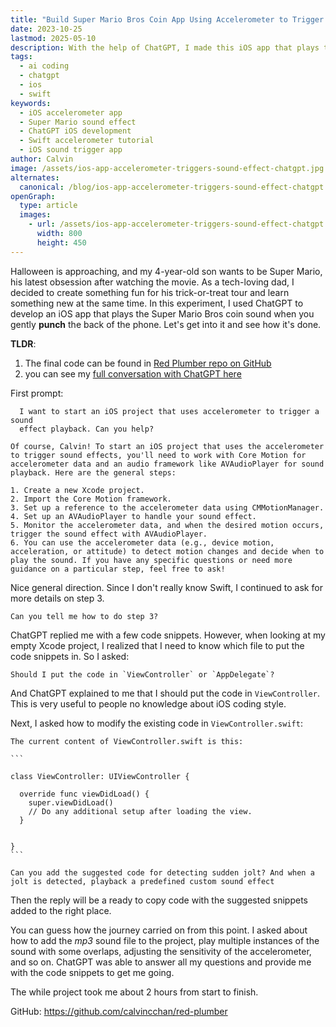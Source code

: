 ```yaml
---
title: "Build Super Mario Bros Coin App Using Accelerometer to Trigger Sound Effect"
date: 2023-10-25
lastmod: 2025-05-10
description: With the help of ChatGPT, I made this iOS app that plays the Super Mario Bros coin sound effect when the user *Gentally* punch the back of the phone.
tags:
  - ai coding
  - chatgpt
  - ios
  - swift
keywords:
  - iOS accelerometer app
  - Super Mario sound effect
  - ChatGPT iOS development
  - Swift accelerometer tutorial
  - iOS sound trigger app
author: Calvin
image: /assets/ios-app-accelerometer-triggers-sound-effect-chatgpt.jpg
alternates:
  canonical: /blog/ios-app-accelerometer-triggers-sound-effect-chatgpt
openGraph:
  type: article
  images:
    - url: /assets/ios-app-accelerometer-triggers-sound-effect-chatgpt.jpg
      width: 800
      height: 450
---
```



<YouTube id="HS0RGEa-e6k" />

Halloween is approaching, and my 4-year-old son wants to be Super Mario, his latest obsession after watching the movie. As a tech-loving dad, I decided to create something fun for his trick-or-treat tour and learn something new at the same time. In this experiment, I used ChatGPT to develop an iOS app that plays the Super Mario Bros coin sound when you gently **punch** the back of the phone. Let's get into it and see how it's done.

**TLDR**:

1. The final code can be found in [Red Plumber repo on GitHub](https://github.com/calvincchan/red-plumber)
2. you can see my [full conversation with ChatGPT here](https://chat.openai.com/share/45ad3816-394a-4322-b2af-50761d519df8)

First prompt:

```
  I want to start an iOS project that uses accelerometer to trigger a sound
  effect playback. Can you help?
```

```
Of course, Calvin! To start an iOS project that uses the accelerometer to trigger sound effects, you'll need to work with Core Motion for accelerometer data and an audio framework like AVAudioPlayer for sound playback. Here are the general steps:

1. Create a new Xcode project.
2. Import the Core Motion framework.
3. Set up a reference to the accelerometer data using CMMotionManager.
4. Set up an AVAudioPlayer to handle your sound effect.
5. Monitor the accelerometer data, and when the desired motion occurs, trigger the sound effect with AVAudioPlayer.
6. You can use the accelerometer data (e.g., device motion, acceleration, or attitude) to detect motion changes and decide when to play the sound. If you have any specific questions or need more guidance on a particular step, feel free to ask!
```

Nice general direction. Since I don't really know Swift, I continued to ask for more details on step 3.

```
Can you tell me how to do step 3?
```

ChatGPT replied me with a few code snippets. However, when looking at my empty Xcode project, I realized that I need to know which file to put the code snippets in. So I asked:

```
Should I put the code in `ViewController` or `AppDelegate`?
```

And ChatGPT explained to me that I should put the code in `ViewController`. This is very useful to people no knowledge about iOS coding style.

Next, I asked how to modify the existing code in `ViewController.swift`:

````
The current content of ViewController.swift is this:

```

class ViewController: UIViewController {

  override func viewDidLoad() {
    super.viewDidLoad()
    // Do any additional setup after loading the view.
  }


}
```

Can you add the suggested code for detecting sudden jolt? And when a jolt is detected, playback a predefined custom sound effect

````

Then the reply will be a ready to copy code with the suggested snippets added to the right place.

You can guess how the journey carried on from this point. I asked about how to add the _mp3_ sound file to the project, play multiple instances of the sound with some overlaps, adjusting the sensitivity of the accelerometer, and so on. ChatGPT was able to answer all my questions and provide me with the code snippets to get me going.

The while project took me about 2 hours from start to finish.

GitHub: https://github.com/calvincchan/red-plumber
